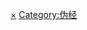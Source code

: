 {{catmore}}
{{Commonscat|New Testament apocrypha}}

[[Category:新约圣经书籍|×]]
[[Category:伪经|Category:伪经]]